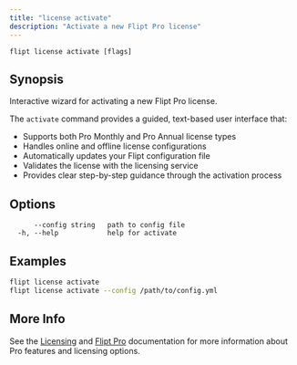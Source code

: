 ```yaml
---
title: "license activate"
description: "Activate a new Flipt Pro license"
---
```


```
flipt license activate [flags]
```

## Synopsis

Interactive wizard for activating a new Flipt Pro license.

The `activate` command provides a guided, text-based user interface that:

- Supports both Pro Monthly and Pro Annual license types
- Handles online and offline license configurations
- Automatically updates your Flipt configuration file
- Validates the license with the licensing service
- Provides clear step-by-step guidance through the activation process

## Options

```
      --config string   path to config file
  -h, --help            help for activate
```

## Examples

```bash
flipt license activate
flipt license activate --config /path/to/config.yml
```

## More Info

See the [Licensing](/v2/licensing) and [Flipt Pro](/v2/pro) documentation for more information about Pro features and licensing options.
